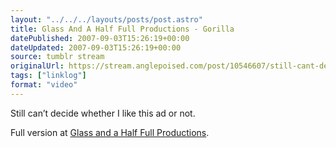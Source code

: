 ```yaml
---
layout: "../../../layouts/posts/post.astro"
title: Glass And A Half Full Productions - Gorilla
datePublished: 2007-09-03T15:26:19+00:00
dateUpdated: 2007-09-03T15:26:19+00:00
source: tumblr stream
originalUrl: https://stream.anglepoised.com/post/10546607/still-cant-decide-whether-i-like-this-ad-or
tags: ["linklog"]
format: "video"
---
```



<YouTube id="https://www.youtube.com/watch?v=TnzFRV1LwIo" />

Still can&rsquo;t decide whether I like this ad or not.

Full version at [Glass and a Half Full Productions][1].

[1]: http://www.glassandahalffull.com/
